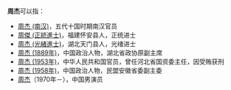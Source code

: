 '''周杰'''可以指：
* [[周杰_(南汉)|周杰 (南汉)]]，五代十国时期南汉官员
* [[周傑_(正統進士)|周傑 (正統進士)]]，福建怀安县人，正统进士
* [[周杰_(光緒進士)|周杰 (光緒進士)]]，湖北天门县人，光绪进士
* [[周杰_(1889年)|周杰 (1889年)]]，中国政治人物，湖北省政协原副主席
* [[周杰_(1953年)|周杰 (1953年)]]，中华人民共和国官员，曾任河北省国资委主任，因受贿获刑
* [[周杰_(1958年)|周杰 (1958年)]]，中国政治人物，民盟安徽省委副主委
* [[周杰|周杰]]（1970年－），中国男演员
{{disambig|J|Cat=二字周姓人名消歧义}}